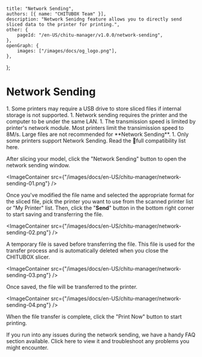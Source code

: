 	title: "Network Sending",
	authors: [{ name: "CHITUBOX Team" }],
	description: "Network Senidng feature allows you to directly send sliced data to the printer for printing.",
	other: {
		pageId: "/en-US/chitu-manager/v1.0.0/network-sending",
	},
	openGraph: {
		images: ["/images/docs/og_logo.png"],
	},
};

# Network Sending

<Admonition type="note">
	1. Some printers may require a USB drive to store sliced files if internal storage is not supported.
	1. Network sending requires the printer and the computer to be under the same LAN.
	1. The transmission speed is limited by printer's network module. Most printers limit the transimission speed to 8M/s. Large files are not recommended for **Network Sending**. 
	1. Only some printers support Network Sending. Read the <SpanA href="https://wkhvloo2kw.feishu.cn/docx/Q5nbdGSnfo5EbAxgEwKccN0Rnxe">📃full compatibility list</SpanA> here.
</Admonition>

After slicing your model, click the "Network Sending" button to open the network sending window. 

<ImageContainer
	src={"/images/docs/en-US/chitu-manager/network-sending-01.png"}
/>

Once you've modified the file name and selected the appropriate format for the sliced file, pick the printer you want to use from the scanned printer list or "My Printer" list. Then, click the "**Send**" button in the bottom right corner to start saving and transferring the file.

<ImageContainer
	src={"/images/docs/en-US/chitu-manager/network-sending-02.png"}
/>

A temporary file is saved before transferring the file. This file is used for the transfer process and is automatically deleted when you close the CHITUBOX slicer.

<ImageContainer
	src={"/images/docs/en-US/chitu-manager/network-sending-03.png"}
/>

Once saved, the file will be transferred to the printer.

<ImageContainer
	src={"/images/docs/en-US/chitu-manager/network-sending-04.png"}
/>

When the file transfer is complete, click the "Print Now" button to start printing.

If you run into any issues during the network sending, we have a handy FAQ section available. Click <NextLink href="/en-US/faq/latest/chitu-manager-faq">here</NextLink> to view it and troubleshoot any problems you might encounter.
